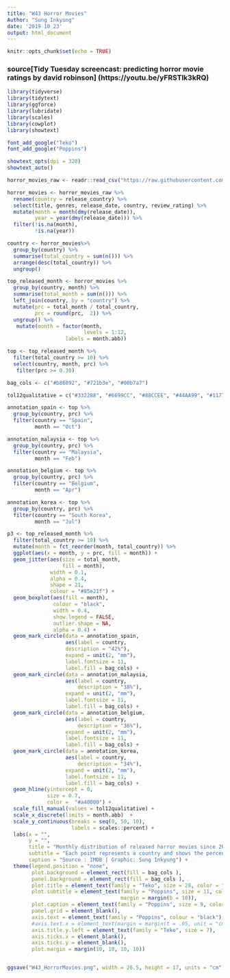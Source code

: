 ```yaml
---
title: "W43 Horror Movies"
Author: "Sung Inkyung"
date: '2019 10 23'
output: html_document
---
```


```r
knitr::opts_chunk$set(echo = TRUE)
```
### source[Tidy Tuesday screencast: predicting horror movie ratings by david robinson] (https://youtu.be/yFRSTlk3kRQ)
```r
library(tidyverse)
library(tidytext)
library(ggforce)
library(lubridate)
library(scales)
library(cowplot)
library(showtext)

font_add_google("Teko")
font_add_google("Poppins")

showtext_opts(dpi = 320)
showtext_auto()
```

```r
horror_movies_raw <- readr::read_csv("https://raw.githubusercontent.com/rfordatascience/tidytuesday/master/data/2019/2019-10-22/horror_movies.csv")
```

```r
horror_movies <- horror_movies_raw %>% 
  rename(country = release_country) %>%
  select(title, genres, release_date, country, review_rating) %>% 
  mutate(month = month(dmy(release_date)),
         year = year(dmy(release_date))) %>% 
  filter(!is.na(month),
         !is.na(year))

country <- horror_movies%>% 
  group_by(country) %>% 
  summarise(total_country = sum(n())) %>% 
  arrange(desc(total_country)) %>% 
  ungroup() 
```


```r
top_released_month <- horror_movies %>% 
  group_by(country, month) %>% 
  summarise(total_month = sum(n())) %>% 
  left_join(country, by = "country") %>% 
  mutate(prc = total_month / total_country,
         prc = round(prc,  2)) %>% 
  ungroup() %>% 
   mutate(month = factor(month, 
                         levels = 1:12, 
                   labels = month.abb))

top <- top_released_month %>% 
  filter(total_country >= 10) %>% 
  select(country, month, prc) %>% 
   filter(prc >= 0.30)

```

```r
bag_cols <- c("#b86092", "#721b3e", "#00b7a7")

tol12qualitative = c("#332288", "#6699CC", "#88CCEE", "#44AA99", "#117733", "#999933", "#DDCC77", "#661100", "#CC6677", "#AA4466", "#882255", "#AA4499")

annotation_spain <- top %>% 
  group_by(country, prc) %>% 
  filter(country == "Spain",
         month == "Oct") 

annotation_malaysia <- top %>% 
  group_by(country, prc) %>% 
  filter(country == "Malaysia",
         month == "Feb")

annotation_belgium <- top %>% 
  group_by(country, prc) %>% 
  filter(country == "Belgium",
         month == "Apr")

annotation_korea <- top %>% 
  group_by(country, prc) %>% 
  filter(country == "South Korea",
         month == "Jul") 

p3 <- top_released_month %>% 
  filter(total_country >= 10) %>% 
  mutate(month = fct_reorder(month, total_country)) %>% 
  ggplot(aes(x = month, y = prc, fill = month)) +
  geom_jitter(aes(size = total_month, 
                  fill = month), 
              width = 0.1, 
              alpha = 0.4, 
              shape = 21,
              colour = "#85e21f") +
  geom_boxplot(aes(fill = month), 
               colour = "black", 
               width = 0.4,
               show.legend = FALSE, 
               outlier.shape = NA, 
               alpha = 0.4) +
  geom_mark_circle(data = annotation_spain,
                   aes(label = country,
                   description = "42%"),
                   expand = unit(2, "mm"),
                   label.fontsize = 11,
                   label.fill = bag_cols) +
  geom_mark_circle(data = annotation_malaysia,
                   aes(label = country,
                       description = "38%"),
                   expand = unit(2, "mm"),
                   label.fontsize = 11,
                   label.fill = bag_cols) +
  geom_mark_circle(data = annotation_belgium,
                   aes(label = country,
                       description = "36%"),
                   expand = unit(2, "mm"),
                   label.fontsize = 11,
                   label.fill = bag_cols) +
  geom_mark_circle(data = annotation_korea,
                   aes(label = country,
                       description = "34%"),
                   expand = unit(2, "mm"),
                   label.fontsize = 11,
                   label.fill = bag_cols) +
  geom_hline(yintercept = 0, 
             size = 0.7,
             color =  "#a40000") +
  scale_fill_manual(values = tol12qualitative) +
  scale_x_discrete(limits = month.abb)  +
  scale_y_continuous(breaks = seq(0, 50, 10),
                     labels = scales::percent) +
  labs(x = "", 
       y = "", 
       title = "Monthly distribution of released horror movies since 2012 across countries",
       subtitle = "Each point represents a country and shows the percentage of horror films is released in a given country.\nOctober is known for the release of horror films year-round. However, while many in the West celebrate \nthe horrors of Halloween in October as below, South Korea has a strong horror film trend in the summer.\nBecause nothing beats a spooky movie that cools you down in the hot summer.\n",
       caption = "Source : IMDB | Graphic: Sung Inkyung") +
  theme(legend.position = "none",
        plot.background = element_rect(fill = bag_cols ),
        panel.background = element_rect(fill = bag_cols ),
        plot.title = element_text(family = "Teko", size = 28, color = "gray85"),
        plot.subtitle = element_text(family = "Poppins", size = 11, color = "gray85", lineheight = 1.1,
                                     margin = margin(b = 10)),
        plot.caption = element_text(family = "Poppins", size = 9, color = "gray85"),
        panel.grid = element_blank(),
        axis.text = element_text(family = "Poppins", colour = "black"),
        #axis.text.x = element_text(margin = margin(t = .05, unit = "cm")),
        axis.title.y.left = element_text(family = "Teko", size = 7),
        axis.ticks.x = element_blank(),
        axis.ticks.y = element_blank(),
        plot.margin = margin(10, 10, 10, 10)) 


ggsave("W43_HorrorMovies.png", width = 26.5, height = 17, units = "cm")

```
            
  